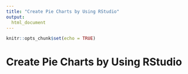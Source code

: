 ---
title: "Create Pie Charts by Using RStudio"
output: 
  html_document
---

```{r setup, include=FALSE}
knitr::opts_chunk$set(echo = TRUE)


```

# Create Pie Charts by Using RStudio

```{r Calculate data for a pie chart, include=TRUE, error=FALSE, warning=FALSE}




```

```{r Create a basic pie chart, include=TRUE, error=FALSE, warning=FALSE}




```

```{r Customize the display of a pie chart, include=TRUE, error=FALSE, warning=FALSE}




```
